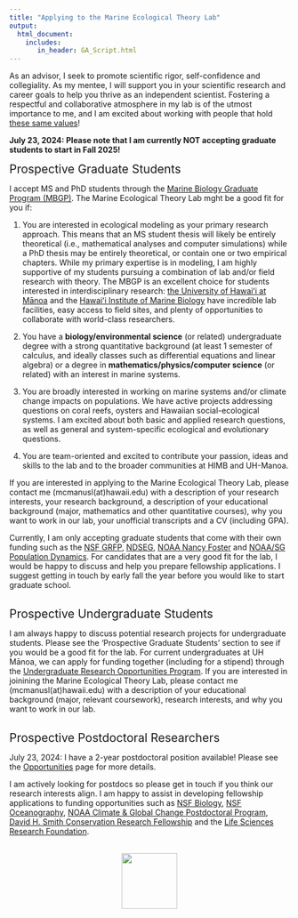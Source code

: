 ```yaml
---
title: "Applying to the Marine Ecological Theory Lab"
output: 
  html_document:
    includes:
       in_header: GA_Script.html
---
```


As an advisor, I seek to promote scientific rigor, self-confidence and collegiality. As my mentee, I will support you in your scientific research and career goals to help you thrive as an independent scientist. Fostering a respectful and collaborative atmosphere in my lab is of the utmost importance to me, and I am excited about working with people that hold [these same values](https://lmcmanus47.github.io/values.html)!

<b>July 23, 2024: Please note that I am currently NOT accepting graduate students to start in Fall 2025!</b> 
  
<div style="text-align: left">  
<span style="font-size:1.5em;"> Prospective Graduate Students </span>

I accept MS and PhD students through the <a href="https://mbiograd.manoa.hawaii.edu/"> Marine Biology Graduate Program (MBGP)</a>. The Marine Ecological Theory Lab mght be a good fit for you if: <br>

1. You are interested in ecological modeling as your primary research approach. This means that an MS student thesis will likely be entirely theoretical (i.e., mathematical analyses and computer simulations) while a PhD thesis may be entirely theoretical, or contain one or two empirical chapters. While my primary expertise is in modeling, I am highly supportive of my students pursuing a combination of lab and/or field research with theory. The MBGP is an excellent choice for students interested in interdisciplinary research: <a href="https://manoa.hawaii.edu/">the University of Hawaiʻi at Mānoa</a> and the <a href="http://www.himb.hawaii.edu/">Hawaiʻi Institute of Marine Biology</a> have incredible lab facilities, easy access to field sites, and plenty of opportunities to collaborate with world-class researchers. <br>

2. You have a <b>biology/environmental science</b> (or related) undergraduate degree with a strong quantitative background (at least 1 semester of calculus, and ideally classes such as differential equations and linear algebra) or a degree in <b>mathematics/physics/computer science</b> (or related) with an interest in marine systems.

3. You are broadly interested in working on marine systems and/or climate change impacts on populations. We have active projects addressing questions on coral reefs, oysters and Hawaiian social-ecological systems. I am excited about both basic and applied research questions, as well as general and system-specific ecological and evolutionary questions.

4. You are team-oriented and excited to contribute your passion, ideas and skills to the lab and to the broader communities at HIMB and UH-Manoa. 

If you are interested in applying to the Marine Ecological Theory Lab, please contact me (mcmanusl(at)hawaii.edu) with a description of your research interests, your research background, a description of your educational background (major, mathematics and other quantitative courses), why you want to work in our lab, your unofficial transcripts and a CV (including GPA). 

Currently, I am only accepting graduate students that come with their own funding such as the <a href = "https://www.nsfgrfp.org/">NSF GRFP</a>, <a href = "https://ndseg.sysplus.com/">NDSEG</a>, <a href = "https://fosterscholars.noaa.gov/">NOAA Nancy Foster</a> and <a href = "https://seagrant.noaa.gov/NMFS-SG-Fellowship">NOAA/SG Population Dynamics</a>. For candidates that are a very good fit for the lab, I would be happy to discuss and help you prepare fellowship applications. I suggest getting in touch by early fall the year before you would like to start graduate school. <br><br>


<span style="font-size:1.5em;"> Prospective Undergraduate Students </span>

I am always happy to discuss potential research projects for undergraduate students. Please see the 'Prospective Graduate Students' section to see if you would be a good fit for the lab. For current undergraduates at UH Mānoa, we can apply for funding together (including for a stipend) through the <a href="https://manoa.hawaii.edu/undergrad/urop/student-funding/project/about/"> Undergraduate Research Opportunities Program</a>. If you are interested in joinining the Marine Ecological Theory Lab, please contact me (mcmanusl(at)hawaii.edu) with a description of your educational background (major, relevant coursework), research interests, and why you want to work in our lab. <br><br>


<span style="font-size:1.5em;"> Prospective Postdoctoral Researchers </span>

July 23, 2024: I have a 2-year postdoctoral position available! Please see the <a href="https://lmcmanus47.github.io/opportunities.html">Opportunities</a> page for more details.

I am actively looking for postdocs so please get in touch if you think our research interests align. I am happy to assist in developing fellowship applications to funding opportunities such as <a href="https://beta.nsf.gov/funding/opportunities/postdoctoral-research-fellowships-biology-prfb">NSF Biology</a>, <a href="https://beta.nsf.gov/funding/opportunities/ocean-sciences-postdoctoral-research-fellowships-oce-prf-0">NSF Oceanography</a>, <a href="https://cpaess.ucar.edu/cgc/annual-recruitment-announcement">NOAA Climate & Global Change Postdoctoral Program</a>, <a href="http://www.smithfellows.org/">David H. Smith Conservation Research Fellowship</a> and the <a href="https://lsrf.org/">Life Sciences Research Foundation</a>. <br><br>


</div>

<center>
<img src="photos/MetLabB_color.png" style="height: 100px; padding-right: 0px;" align="center"> 
</center>

